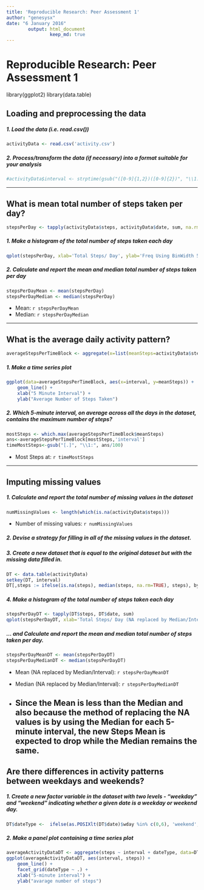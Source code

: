 ```yaml
---
title: 'Reproducible Research: Peer Assessment 1'
author: "genesysx"
date: "6 January 2016"
        output: html_document
                keep_md: true
---
```


# Reproducible Research: Peer Assessment 1
library(ggplot2)
library(data.table)

## Loading and preprocessing the data
##### 1. Load the data (i.e. read.csv())
```r

activityData <- read.csv('activity.csv')
```
##### 2. Process/transform the data (if necessary) into a format suitable for your analysis
```r
#activityData$interval <- strptime(gsub("([0-9]{1,2})([0-9]{2})", "\\1:\\2", activityData$interval), format='%H:%M')
```

-----

## What is mean total number of steps taken per day?
```r
stepsPerDay <- tapply(activityData$steps, activityData$date, sum, na.rm=TRUE)
```

##### 1. Make a histogram of the total number of steps taken each day
```r
qplot(stepsPerDay, xlab='Total Steps/ Day', ylab='Freq Using BinWidth 500', binwidth=500, geom="histogram", fill=I("blue"))

```

##### 2. Calculate and report the mean and median total number of steps taken per day
```r
stepsPerDayMean <- mean(stepsPerDay)
stepsPerDayMedian <- median(stepsPerDay)
```
* Mean: `r stepsPerDayMean`
* Median:  `r stepsPerDayMedian`

-----

## What is the average daily activity pattern?
```r
averageStepsPerTimeBlock <- aggregate(x=list(meanSteps=activityData$steps), by=list(interval=activityData$interval), FUN=mean, na.rm=TRUE)
```

##### 1. Make a time series plot
```r
ggplot(data=averageStepsPerTimeBlock, aes(x=interval, y=meanSteps)) +
    geom_line() +
    xlab("5 Minute Interval") +
    ylab("Average Number of Steps Taken") 
```

##### 2. Which 5-minute interval, on average across all the days in the dataset, contains the maximum number of steps?
```r
mostSteps <- which.max(averageStepsPerTimeBlock$meanSteps)
ans<-averageStepsPerTimeBlock[mostSteps,'interval']
timeMostSteps<-gsub("[.]", "\\1:", ans/100)

```

* Most Steps at: `r timeMostSteps`

----

## Imputing missing values
##### 1. Calculate and report the total number of missing values in the dataset 
```r
numMissingValues <- length(which(is.na(activityData$steps)))
```

* Number of missing values: `r numMissingValues`

##### 2. Devise a strategy for filling in all of the missing values in the dataset.
##### 3. Create a new dataset that is equal to the original dataset but with the missing data filled in.
```r
DT <- data.table(activityData)
setkey(DT, interval)
DT[,steps := ifelse(is.na(steps), median(steps, na.rm=TRUE), steps), by=interval]
```

##### 4. Make a histogram of the total number of steps taken each day 
```r
stepsPerDayDT <- tapply(DT$steps, DT$date, sum)
qplot(stepsPerDayDT, xlab='Total Steps/ Day (NA replaced by Median/Interval)', ylab='Frequency Using Bin Width 500', binwidth=500, fill=I("blue"))
```

##### ... and Calculate and report the mean and median total number of steps taken per day. 
```r
stepsPerDayMeanDT <- mean(stepsPerDayDT)
stepsPerDayMedianDT <- median(stepsPerDayDT)
```
* Mean (NA replaced by Median/Interval): `r stepsPerDayMeanDT`
* Median (NA replaced by Median/Interval):  `r stepsPerDayMedianDT`

* Since the Mean is less than the Median and also because the method of replacing the NA values is by using the Median for each 5-minute interval, the new Steps Mean is expected to drop while the Median remains the same.
----

## Are there differences in activity patterns between weekdays and weekends?
##### 1. Create a new factor variable in the dataset with two levels - "weekday" and "weekend" indicating whether a given date is a weekday or weekend day.

```r
DT$dateType <-  ifelse(as.POSIXlt(DT$date)$wday %in% c(0,6), 'weekend', 'weekday')
```

##### 2. Make a panel plot containing a time series plot

```r
averageActivityDataDT <- aggregate(steps ~ interval + dateType, data=DT, mean)
ggplot(averageActivityDataDT, aes(interval, steps)) + 
    geom_line() + 
    facet_grid(dateType ~ .) +
    xlab("5-minute interval") + 
    ylab("avarage number of steps")
```

